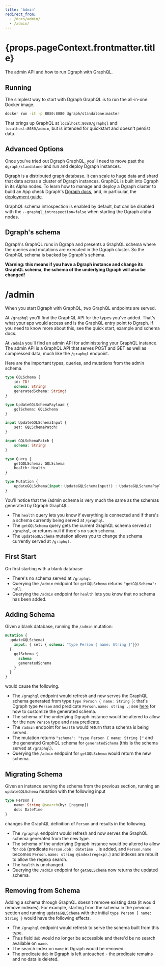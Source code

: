 ```yaml
---
title: 'Admin'
redirect_from:
  - /docs/admin/
  - /admin/
---
```


<h1>{props.pageContext.frontmatter.title}</h1>

The admin API and how to run Dgraph with GraphQL.

## Running

The simplest way to start with Dgraph GraphQL is to run the all-in-one Docker image.

```sh
docker run -it -p 8080:8080 dgraph/standalone:master
```

That brings up GraphQL at `localhost:8080/graphql` and `localhost:8080/admin`, but is intended for quickstart and doesn't persist data.

## Advanced Options

Once you've tried out Dgraph GraphQL, you'll need to move past the `dgraph/standalone` and run and deploy Dgraph instances.

Dgraph is a distributed graph database.  It can scale to huge data and shard that data across a cluster of Dgraph instances.  GraphQL is built into Dgraph in its Alpha nodes. To learn how to manage and deploy a Dgraph cluster to build an App check Dgraph's [Dgraph docs](https://docs.dgraph.io/), and, in particular, the [deployment guide](https://docs.dgraph.io/deploy/).

GraphQL schema introspection is enabled by default, but can be disabled with the `--graphql_introspection=false` when starting the Dgraph alpha nodes.

## Dgraph's schema

Dgraph's GraphQL runs in Dgraph and presents a GraphQL schema where the queries and mutations are executed in the Dgraph cluster.  So the GraphQL schema is backed by Dgraph's schema.

**Warning: this means if you have a Dgraph instance and change its GraphQL schema, the schema of the underlying Dgraph will also be changed!**

# /admin

When you start Dgraph with GraphQL, two GraphQL endpoints are served.

At `/graphql` you'll find the GraphQL API for the types you've added.  That's what your app would access and is the GraphQL entry point to Dgraph.  If you need to know more about this, see the quick start, example and schema docs.

At `/admin` you'll find an admin API for administering your GraphQL instance.  The admin API is a GraphQL API that serves POST and GET as well as compressed data, much like the `/graphql` endpoint.

Here are the important types, queries, and mutations from the admin schema.

```graphql
type GQLSchema {
	id: ID!
	schema: String! 
	generatedSchema: String!
}

type UpdateGQLSchemaPayload {
	gqlSchema: GQLSchema
}

input UpdateGQLSchemaInput {
	set: GQLSchemaPatch!
}

input GQLSchemaPatch {
	schema: String!
}

type Query {
	getGQLSchema: GQLSchema
	health: Health
}

type Mutation {
	updateGQLSchema(input: UpdateGQLSchemaInput!) : UpdateGQLSchemaPayload
}
```

You'll notice that the /admin schema is very much the same as the schemas generated by Dgraph GraphQL.

* The `health` query lets you know if everything is connected and if there's a schema currently being served at `/graphql`.
* The `getGQLSchema` query gets the current GraphQL schema served at `/graphql`, or returns null if there's no such schema.
* The `updateGQLSchema` mutation allows you to change the schema currently served at `/graphql`.

## First Start

On first starting with a blank database:

* There's no schema served at `/graphql`.
* Querying the `/admin` endpoint for `getGQLSchema` returns `"getGQLSchema": null`.
* Querying the `/admin` endpoint for `health` lets you know that no schema has been added.

## Adding Schema

Given a blank database, running the `/admin` mutation:

```graphql
mutation {
  updateGQLSchema(
    input: { set: { schema: "type Person { name: String }"}})
  {
    gqlSchema {
      schema
      generatedSchema
    }
  }
}
```

would cause the following.

* The `/graphql` endpoint would refresh and now serves the GraphQL schema generated from type `type Person { name: String }`: that's Dgraph type `Person` and predicate `Person.name: string .`; see [here](/dgraph) for how to customize the generated schema.
* The schema of the underlying Dgraph instance would be altered to allow for the new `Person` type and `name` predicate.
* The `/admin` endpoint for `health` would return that a schema is being served.
* The mutation returns `"schema": "type Person { name: String }"` and the generated GraphQL schema for `generatedSchema` (this is the schema served at `/graphql`).
* Querying the `/admin` endpoint for `getGQLSchema` would return the new schema.

## Migrating Schema

Given an instance serving the schema from the previous section, running an `updateGQLSchema` mutation with the following input

```graphql
type Person {
    name: String @search(by: [regexp])
    dob: DateTime
}
```

changes the GraphQL definition of `Person` and results in the following.

* The `/graphql` endpoint would refresh and now serves the GraphQL schema generated from the new type.
* The schema of the underlying Dgraph instance would be altered to allow for `dob` (predicate `Person.dob: datetime .` is added, and `Person.name` becomes `Person.name: string @index(regexp).`) and indexes are rebuilt to allow the regexp search.
* The `health` is unchanged.
* Querying the `/admin` endpoint for `getGQLSchema` now returns the updated schema.

## Removing from Schema

Adding a schema through GraphQL doesn't remove existing data (it would remove indexes).  For example, starting from the schema in the previous section and running `updateGQLSchema` with the initial `type Person { name: String }` would have the following effects.

* The `/graphql` endpoint would refresh to serve the schema built from this type.
* Thus field `dob` would no longer be accessible and there'd be no search available on `name`.
* The search index on `name` in Dgraph would be removed.
* The predicate `dob` in Dgraph is left untouched - the predicate remains and no data is deleted.
